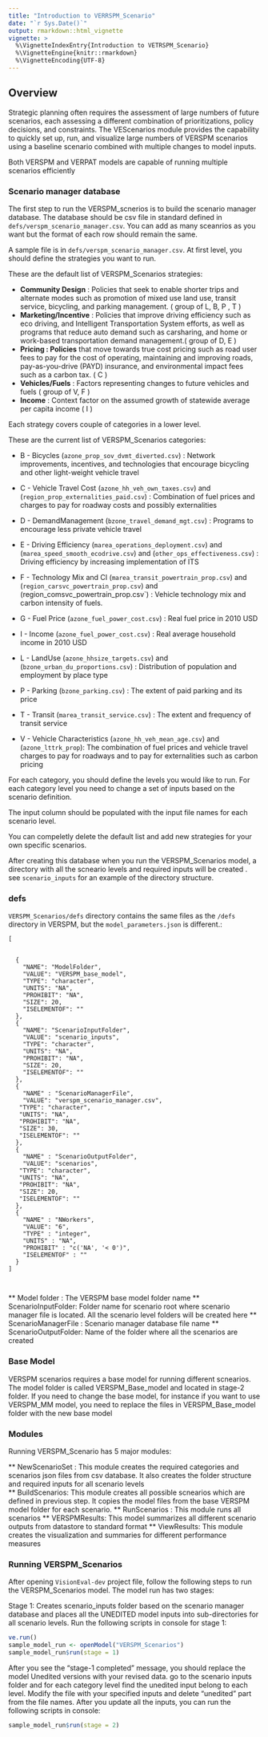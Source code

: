 ```yaml
---
title: "Introduction to VERRSPM_Scenario"
date: "`r Sys.Date()`"
output: rmarkdown::html_vignette
vignette: >
  %\VignetteIndexEntry{Introduction to VETRSPM_Scenario}
  %\VignetteEngine{knitr::rmarkdown}
  %\VignetteEncoding{UTF-8}
---
```


## Overview

Strategic planning often requires the assessment of large numbers of future scenarios, each assessing a different combination of prioritizations, policy decisions, and constraints. The VEScenarios module provides the capability to quickly set up, run, and visualize large numbers of VERSPM scenarios using a baseline scenario combined with multiple changes to model inputs. 

Both VERSPM and VERPAT models are capable of running multiple scenarios efficiently


### Scenario manager database
The first step to run the VERSPM_scnerios is to build the scenario manager database. 
The database should be csv file in standard defined in `defs/verspm_scenario_manager.csv`. You can 
add as many sceanrios as you want but the format of each row should remain the same.

A sample file is in `defs/verspm_scenario_manager.csv`. 
At first level, you should define the strategies you want to run. 

These are the default list of VERSPM_Scenarios strategies:


* **Community Design** :  Policies that seek to enable shorter trips and alternate modes such as promotion of mixed use land use, transit service, bicycling, and parking management. ( group of L, B, P , T ) 
* **Marketing/Incentive** : Policies that improve driving efficiency such as eco driving, and Intelligent Transportation System efforts, as well as programs that reduce auto demand such as carsharing, and home or work-based transportation demand management.( group of D, E ) 
* **Pricing : Policies** that move towards true cost pricing such as road user fees to pay for the cost of operating, maintaining and improving roads, pay-as-you-drive (PAYD) insurance, and environmental impact fees such as a carbon tax. ( C )
* **Vehicles/Fuels** : Factors representing changes to future vehicles and fuels ( group of V, F ) 
* **Income** : Context factor on the assumed growth of statewide average per capita income ( I )

Each strategy covers couple of categories in a lower level.

These are the current list of VERSPM_Scenarios categories:

  - B - Bicycles (`azone_prop_sov_dvmt_diverted.csv`) : Network improvements, incentives, and technologies that encourage bicycling and other light-weight vehicle travel

  - C - Vehicle Travel Cost (`azone_hh_veh_own_taxes.csv`) and (`region_prop_externalities_paid.csv`) : Combination of fuel prices and charges to pay for roadway costs and possibly externalities

  - D - DemandManagement (`bzone_travel_demand_mgt.csv`) : Programs to encourage less private vehicle travel

  - E - Driving Efficiency (`marea_operations_deployment.csv`) and (`marea_speed_smooth_ecodrive.csv`) and (`other_ops_effectiveness.csv`) : Driving efficiency by increasing implementation of ITS

  - F - Technology Mix and CI (`marea_transit_powertrain_prop.csv`) and (`region_carsvc_powertrain_prop.csv`) and (region_comsvc_powertrain_prop.csv`) : Vehicle technology mix and carbon intensity of fuels.

  - G - Fuel Price (`azone_fuel_power_cost.csv`) : Real fuel price in 2010 USD

  - I - Income (`azone_fuel_power_cost.csv`) : Real average household income in 2010 USD

  - L - LandUse (`azone_hhsize_targets.csv`) and (`bzone_urban_du_proportions.csv`) : Distribution of population and employment by place type

  - P - Parking (`bzone_parking.csv`) : The extent of paid parking and its price

  - T - Transit (`marea_transit_service.csv`) : The extent and frequency of transit service

  - V - Vehicle Characteristics (`azone_hh_veh_mean_age.csv`) and (`azone_lttrk_prop`): The combination of fuel prices and vehicle travel charges to pay for roadways and to pay for externalities such as carbon pricing

 For each category, you should define the levels you would like to run. For each category level you need to change a set of inputs based on the scenario definition. 
 
 The input column should be populated with the input file names for each scenario level.

You can compeletly delete the default list and add new strategies for your own specific scenarios.

After creating this database when you run the VERSPM_Scenarios model, a directory with all the scneario levels and required inputs will be created . see `scenario_inputs` for an example of the directory structure.

### defs

`VERSPM_Scenarios/defs` directory contains the same files as the `/defs` directory in VERSPM, but the `model_parameters.json` is different.:

```
[
  

  {
    "NAME": "ModelFolder",
    "VALUE": "VERSPM_base_model",
    "TYPE": "character",
    "UNITS": "NA",
    "PROHIBIT": "NA",
    "SIZE": 20,
    "ISELEMENTOF": ""
  },
  {
    "NAME": "ScenarioInputFolder",
    "VALUE": "scenario_inputs",
    "TYPE": "character",
    "UNITS": "NA",
    "PROHIBIT": "NA",
    "SIZE": 20,
    "ISELEMENTOF": ""
  },
  {
    "NAME" : "ScenarioManagerFile",
    "VALUE": "verspm_scenario_manager.csv",
   "TYPE": "character",
   "UNITS": "NA",
   "PROHIBIT": "NA",
   "SIZE": 30,
   "ISELEMENTOF": ""
  },
  {
    "NAME" : "ScenarioOutputFolder",
    "VALUE": "scenarios",
   "TYPE": "character",
   "UNITS": "NA",
   "PROHIBIT": "NA",
   "SIZE": 20,
   "ISELEMENTOF": ""
  },  
  {
    "NAME" : "NWorkers",
    "VALUE": "6",
    "TYPE" : "integer",
    "UNITS" : "NA",
    "PROHIBIT" : "c('NA', '< 0')",
    "ISELEMENTOF" : ""
  }
]

                                                                                                                                                                                                                                                         
```
** Model folder : The VERSPM base model folder name 
** ScenarioInputFolder: Folder name for scenario root where scenario manager file is located. All the scenario level folders will be created here
** ScenarioManagerFile : Scenario manager database file name
** ScenarioOutputFolder: Name of the folder where all the scenarios are created

### Base Model

VERSPM scenarios requires a base model for running different scnearios. The model folder is called VERSPM_Base_model and located in stage-2 folder. If you need to change the base model, for instance if you want to use VERSPM_MM model, you need to replace the files in VERSPM_Base_model folder with the new base model

### Modules
Running VERSPM_Scenario has 5 major modules:



** NewScenarioSet : This module creates the required categories and scenarios json files from csv database. It also creates the folder structure and required inputs for all scenario levels  
** BuildScenarios: This module creates all possible scnearios which are defined in previous step. It copies the model files from the base VERSPM model folder for each scenario.
** RunScenarios : This module runs all scenarios 
** VERSPMResults: This model summarizes all different scenario outputs from datastore to standard format
** ViewResults:  This module creates the visualization and summaries for different performance measures 



### Running VERSPM_Scenarios

After opening `VisionEval-dev` project file, follow the following steps to run the VERSPM_Scenarios model. The model run has two stages:

Stage 1: Creates scenario_inputs folder based on the scenario manager database and places all the UNEDITED model inputs into sub-directories for all scenario levels. Run the following scripts in console for stage 1:

```r
ve.run()
sample_model_run <- openModel("VERSPM_Scenarios")
sample_model_run$run(stage = 1)

```

After you see the "stage-1 completed" message, you should replace the model Unedited versions with your revised data. go to the scenario inputs folder and for each category level find the unedited input belong to each level. Modify the file with your specified inputs and delete "unedited" part from the file names. After you update all the inputs, you can run the following scripts in console:

```r
sample_model_run$run(stage = 2)

```


